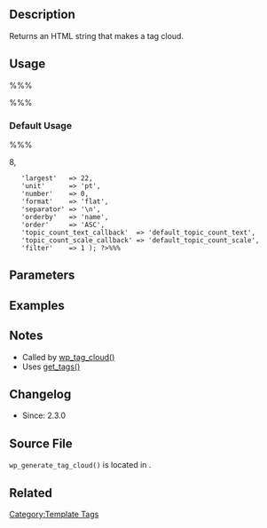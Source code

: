 {{Languages|
{{en|Function Reference/wp_generate_tag_cloud}}
{{it|Riferimento funzioni/wp_generate_tag_cloud}}
{{ja|テンプレートタグ/wp_generate_tag_cloud}}
}}
== Description ==

Returns an HTML string that makes a tag cloud.

== Usage ==

%%%<?php wp_generate_tag_cloud( $tags, $args ); ?>%%%

===Default Usage===

%%% <?php $args = array(
	'smallest'  => 8,
	'largest'   => 22,
	'unit'      => 'pt',
	'number'    => 0,
	'format'    => 'flat',
	'separator' => '\n',
	'orderby'   => 'name',
	'order'     => 'ASC',
	'topic_count_text_callback'  => 'default_topic_count_text',
	'topic_count_scale_callback' => 'default_topic_count_scale',
	'filter'    => 1 ); ?>%%%

== Parameters ==


== Examples ==


== Notes ==
* Called by [[Function Reference/wp_tag_cloud|wp_tag_cloud()]] 
* Uses [[Function Reference/get_tags|get_tags()]]

== Changelog ==

* Since: 2.3.0

== Source File ==

<tt>wp_generate_tag_cloud()</tt> is located in {{Trac|wp-includes/category-template.php}}.

== Related ==

{{Tag Tags}}

{{Tag Footer}}

[[Category:Template Tags]]